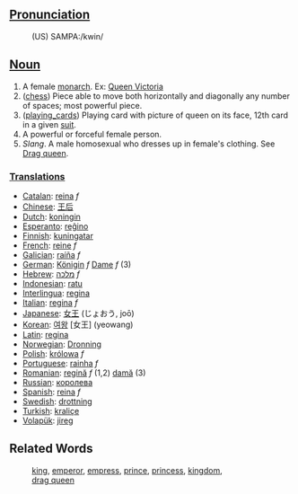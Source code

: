 ==[[Pronunciation]]==
:(US) SAMPA:/kwin/

==[[Noun]]==

# A female [[monarch]]. Ex: [http://www.wikipedia.org/wiki/Queen_Victoria Queen Victoria]
# ([[chess]]) Piece able to move both horizontally and diagonally any number of spaces; most powerful piece.
# ([[playing_cards]]) Playing card with picture of queen on its face, 12th card in a given [[suit]].
# A powerful or forceful female person.
# ''Slang''. A male homosexual who dresses up in female's clothing. See [[Drag queen]].

===[[Translation]]s===
*[[Catalan]]: [[reina]] ''f''
*[[Chinese]]: [[王后]]
*[[Dutch]]: [[koningin]]
*[[Esperanto]]: [[reĝino]]
*[[Finnish]]: [[kuningatar]]
*[[French]]: [[reine]] ''f''
*[[Galician]]: [[raíña]] ''f''
*[[German]]: [[Königin]] ''f'' [[Dame]] ''f'' (3)
*[[Hebrew]]: [[מלכה]] ''f''
*[[Indonesian]]: [[ratu]]
*[[Interlingua]]: [[regina]]
*[[Italian]]: [[regina]] ''f''
*[[Japanese]]: [[女王]] (じょおう, joō)
*[[Korean]]: [[여왕]] [女王] (yeowang)
*[[Latin]]: [[regina]]
*[[Norwegian]]: [[Dronning]]
*[[Polish]]: [[królowa]] ''f''
*[[Portuguese]]: [[rainha]] ''f''
*[[Romanian]]: [[regină]] ''f'' (1,2) [[damă]] (3)
*[[Russian]]: [[королева]]
*[[Spanish]]: [[reina]] ''f''
*[[Swedish]]: [[drottning]]
*[[Turkish]]: [[kraliçe]]
*[[Volapük]]: [[jireg]]

==Related Words==
:[[king]], [[emperor]], [[empress]], [[prince]], [[princess]], [[kingdom]],
:[[drag queen]]